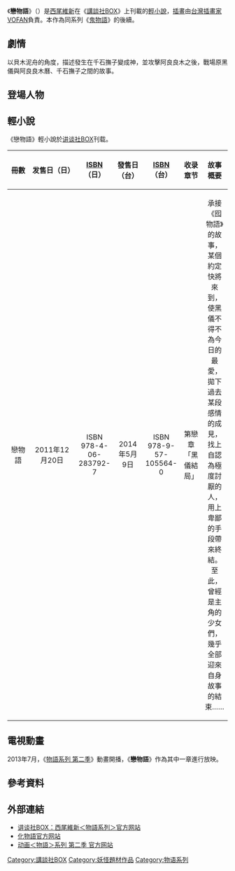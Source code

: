 {{Pathnav|物語系列}}
{{Unreferenced|time=2015-10-21T11:29:49+00:00}}
{{Infobox animanga/Headerofja
|title= 戀物語
|size= 
|caption= 
|japanese= 恋物語
|english=  
|kana= コイモノガタリ
|romaji= Koimonogatari
|genre= 
}}
{{Infobox animanga/Novel
|輕小說= 是
|標題= 
|作者= [[西尾維新|西尾維新]]
|插圖= [[VOFAN|VOFAN]]
|出版社={{flagicon|Japan}} [[講談社|講談社]]
|連載雜誌= 
|label= {{flagicon|Japan}} [[講談社BOX|講談社BOX]]
|發售日= {{flagicon|Japan}}2011年12月20日<br/>{{flagicon|Taiwan}}2014年5月9日
|開始= 
|結束= 
|冊數= 1
|話數= 
|其他= 
}}
{{Infobox animanga/Footerofja}}

《'''戀物語'''》（{{jpn|j=恋物語|kk=コイモノガタリ|rm=Koimonogatari}}）是[[西尾維新|西尾維新]]在《[[講談社BOX|講談社BOX]]》上刊載的[[輕小說|輕小說]]，[[插畫|插畫]]由[[台灣|台灣]][[插畫家|插畫家]][[VOFAN|VOFAN]]負責。本作為同系列《[[鬼物語|鬼物語]]》的後續。

== 劇情 ==
以貝木泥舟的角度，描述發生在千石撫子變成神，並攻擊阿良良木之後，戰場原黑儀與阿良良木曆、千石撫子之間的故事。

== 登場人物 ==
{{main|物語系列角色列表}}

== 輕小說 ==
《戀物語》輕小說於[[讲谈社BOX|讲谈社BOX]]刊载。

{| class="wikitable" 
|-
!align=center width=3%|冊數
!align=center width=9%|发售日（日）
!align=center width=9%|[[ISBN|ISBN]]（日）
!align=center width=9%|發售日（台）
!align=center width=9%|[[ISBN|ISBN]]（台）
!align=center width=9%|收录章节
!align=center|故事概要
|-
|戀物語
|2011年12月20日||ISBN 978-4-06-283792-7
|2014年5月9日||ISBN  978-9-57-105564-0
|第戀章「黑儀結局」
|承接《囮物語》的故事，某個約定快將來到，使黑儀不得不為今日的最愛，拋下過去某段感情的成見，找上自認為極度討厭的人，用上卑鄙的手段帶來終結。至此，曾經是主角的少女們，幾乎全部迎來自身故事的結束……
|}

== 電視動畫 ==
2013年7月，《[[物語系列_第二季|物語系列 第二季]]》動畫開播，《'''戀物語'''》作為其中一章進行放映。

== 參考資料 ==
{{Reflist}}

== 外部連結 ==
* [https://web.archive.org/web/20100819090740/http://shop.kodansha.jp/bc/kodansha-box/topics/nishio/ 讲谈社BOX：西尾維新＜物語系列＞官方网站]
* [http://www.bakemonogatari.com/ 化物語官方网站] {{Wayback|url=http://www.bakemonogatari.com/ |date=20151218203146 }}
* [http://www.monogatari-series.com/2ndseason/ 动画＜物語＞系列 第二季 官方网站] {{Wayback|url=http://www.monogatari-series.com/2ndseason/ |date=20131016235853 }}


{{物语系列}}
{{DEFAULTSORT:koimonogatari}}
[[Category:講談社BOX|Category:講談社BOX]]
[[Category:妖怪題材作品|Category:妖怪題材作品]]
[[Category:物语系列|Category:物语系列]]